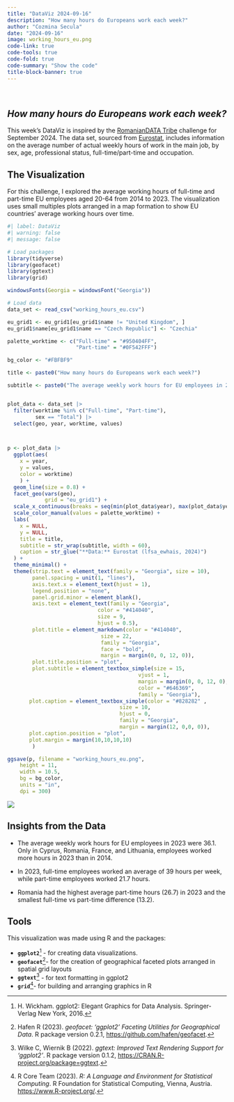 ```yaml
---
title: "DataViz 2024-09-16"
description: "How many hours do Europeans work each week?"
author: "Cozmina Secula"
date: "2024-09-16"
image: working_hours_eu.png
code-link: true
code-tools: true
code-fold: true
code-summary: "Show the code"
title-block-banner: true
---
```


<br>

## *How many hours do Europeans work each week?*

This week's DataViz is inspired by the [RomanianDATA Tribe](https://www.linkedin.com/company/romaniandata/posts/?feedView=all) challenge for September 2024. The data set, sourced from [Eurostat](https://ec.europa.eu/eurostat/databrowser/product/page/LFSA_EWHAIS), includes information on the average number of actual weekly hours of work in the main job, by sex, age, professional status, full-time/part-time and occupation.

## The Visualization

For this challenge, I explored the average working hours of full-time and part-time EU employees aged 20-64 from 2014 to 2023. The visualization uses small multiples plots arranged in a map formation to show EU countries' average working hours over time.

```r
#| label: DataViz
#| warning: false
#| message: false

# Load packages
library(tidyverse)
library(geofacet)
library(ggtext)
library(grid)

windowsFonts(Georgia = windowsFont("Georgia"))

# Load data
data_set <- read_csv("working_hours_eu.csv")

eu_grid1 <- eu_grid1[eu_grid1$name != "United Kingdom", ]
eu_grid1$name[eu_grid1$name == "Czech Republic"] <- "Czechia"

palette_worktime <- c("Full-time" = "#950404FF",
                      "Part-time" = "#0F542FFF")

bg_color <- "#FBFBF9"

title <- paste0("How many hours do Europeans work each week?")

subtitle <- paste0("The average weekly work hours for EU employees in 2023 were 36.1. Only in Cyprus, Romania, France, and Lithuania, employees worked more hours in 2023 than in 2014. <br>In 2023, <span style='color:#950404FF'><b>full-time</b></span> employees worked an average of 39 hours per week, while <span style='color:#0F542FFF'><b>part-time</b></span> employees worked 21.7 hours. Romania had the highest average <span style='color:#0F542FFF'><b>part-time</b></span> hours, 26.7.")


plot_data <- data_set |>
  filter(worktime %in% c("Full-time", "Part-time"),
         sex == "Total") |>
  select(geo, year, worktime, values)



p <- plot_data |>
  ggplot(aes(
    x = year,
    y = values,
    color = worktime)
    ) +
  geom_line(size = 0.8) +
  facet_geo(vars(geo),
            grid = "eu_grid1") +
  scale_x_continuous(breaks = seq(min(plot_data$year), max(plot_data$year), 3)) +
  scale_color_manual(values = palette_worktime) +
  labs(
    x = NULL,
    y = NULL,
    title = title,
    subtitle = str_wrap(subtitle, width = 60), 
    caption = str_glue("**Data:** Eurostat (lfsa_ewhais, 2024)")
  ) +
  theme_minimal() +
  theme(strip.text = element_text(family = "Georgia", size = 10),
        panel.spacing = unit(1, "lines"),
        axis.text.x = element_text(hjust = 1),
        legend.position = "none",
        panel.grid.minor = element_blank(),
        axis.text = element_text(family = "Georgia",
                             color = "#414040",
                             size = 9,
                             hjust = 0.5),
        plot.title = element_markdown(color = "#414040", 
                              size = 22,
                              family = "Georgia",
                              face = "bold",
                              margin = margin(0, 0, 12, 0)),
        plot.title.position = "plot",
        plot.subtitle = element_textbox_simple(size = 15,
                                          vjust = 1,
                                          margin = margin(0, 0, 12, 0),
                                          color = "#646369",
                                          family = "Georgia"),
       plot.caption = element_textbox_simple(color = "#828282" ,
                                    size = 10, 
                                    hjust = 0,
                                    family = "Georgia",
                                    margin = margin(12, 0,0, 0)),
       plot.caption.position = "plot",
       plot.margin = margin(10,10,10,10)
        ) 

ggsave(p, filename = "working_hours_eu.png", 
    height = 11, 
    width = 10.5,
    bg = bg_color,
    units = "in", 
    dpi = 300)

```

![](working_hours_eu.png)

## Insights from the Data

-   The average weekly work hours for EU employees in 2023 were 36.1. Only in Cyprus, Romania, France, and Lithuania, employees worked more hours in 2023 than in 2014.

-   In 2023, full-time employees worked an average of 39 hours per week, while part-time employees worked 21.7 hours.

-   Romania had the highest average part-time hours (26.7) in 2023 and the smallest full-time vs part-time difference (13.2).

## Tools

This visualization was made using R and the packages:

-   **`ggplot2`**[^1] - for creating data visualizations.
-   **`geofacet`**[^2]- for the creation of geographical faceted plots arranged in spatial grid layouts
-   **`ggtext`**[^3] - for text formatting in ggplot2
-   **`grid`**[^4]- for building and arranging graphics in R

[^1]: H. Wickham. ggplot2: Elegant Graphics for Data Analysis. Springer-Verlag New York, 2016.

[^2]: Hafen R (2023). *geofacet: 'ggplot2' Faceting Utilities for Geographical Data*. R package version 0.2.1, <https://github.com/hafen/geofacet>.

[^3]: Wilke C, Wiernik B (2022). *ggtext: Improved Text Rendering Support for 'ggplot2'*. R package version 0.1.2, <https://CRAN.R-project.org/package=ggtext>.

[^4]: R Core Team (2023). *R: A Language and Environment for Statistical Computing*. R Foundation for Statistical Computing, Vienna, Austria. <https://www.R-project.org/>.
